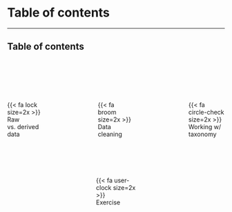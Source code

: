 # Table of contents

---

## Table of contents

<br>
<br>
<br>
<br>


:::: { .columns }

::: { .column .center width="20%"}
{{< fa lock size=2x >}}
<br>
Raw vs. derived data
:::

::: { .column .center width="20%"}
:::

::: { .column .center width="20%"}
{{< fa broom size=2x >}}
<br>
Data cleaning
:::

::: { .column .center width="20%"}
:::

::: { .column .center width="20%"}
{{< fa circle-check size=2x >}}
<br>
Working w/ taxonomy
:::

::::


<br>
<br>


:::: { .columns }

::: { .column .center width="40%"}
:::

::: { .column .center width="20%"}
{{< fa user-clock size=2x >}}
<br>
Exercise
:::

::: { .column .center width="40%"}
:::
::::

